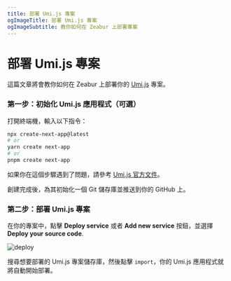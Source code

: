 ```yaml
---
title: 部署 Umi.js 專案
ogImageTitle: 部署 Umi.js 專案
ogImageSubtitle: 教你如何在 Zeabur 上部署專案
---
```


# 部署 Umi.js 專案

這篇文章將會教你如何在 Zeabur 上部署你的 [Umi.js](https://umijs.org/) 專案。

### 第一步：初始化 Umi.js 應用程式（可選）

打開終端機，輸入以下指令：

```bash
npx create-next-app@latest
# or
yarn create next-app
# or
pnpm create next-app
```

如果你在這個步驟遇到了問題，請參考 [Umi.js 官方文件](https://umijs.org/docs/tutorials/getting-started)。

創建完成後，為其初始化一個 Git 儲存庫並推送到你的 GitHub 上。

### 第二步：部署 Umi.js 專案

在你的專案中，點擊 **Deploy service** 或者 **Add new service** 按鈕，並選擇 **Deploy your source code**.

![deploy](/framework/deploy.png)

搜尋想要部署的 Umi.js 專案儲存庫，然後點擊 `import`，你的 Umi.js 應用程式就將自動開始部署。
